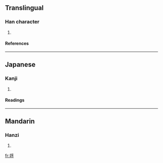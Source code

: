 ==Translingual==
===Han character===
{{Han char|rn=32|rad=土|as=07|sn=10|four=4014<sub>7</sub>|canj=土戈弓弓 (GINN)}}
# {{defn|Han}}
====References====
{{Han ref|kx=0229.150|dkj=05103|hdz=10446.100|uh=57BF|ud=22463|bh=D154|bd=53588}}
----
==Japanese==
===Kanji===
{{ja-kanji|grade=|rs=土07}}
# {{defn|Japanese}} 
====Readings====
{{ja-readings|on=[[しょ]] (sho), [[じょ]] (jo)|kun=}}
----
==Mandarin==
===Hanzi===
{{cmn-hanzi|pin=[[xù]] (xu4)|wg=hsü<sup>4</sup>}}
# {{defn|Mandarin}}

[[fr:垿]]